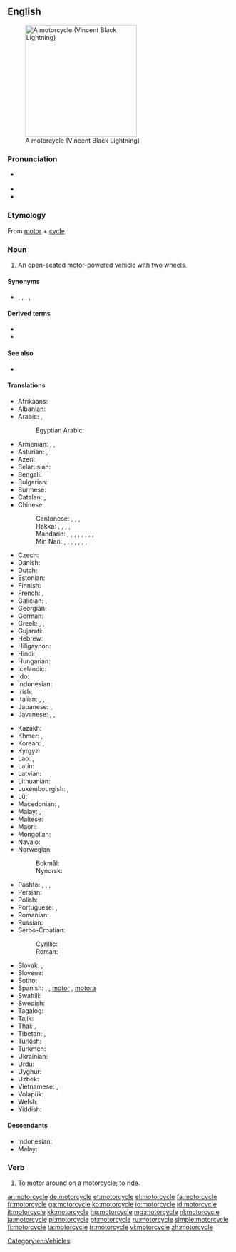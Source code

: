 ==English==
{{wikipedia}}
[[Image:VINCENT_Black_Lightning.jpg|thumb|right|250px|A motorcycle (Vincent Black Lightning)]]

===Pronunciation===
* {{a|US}} {{IPA|/ˈmoʊtəɹˌsaɪkəl/|lang=en}}
* {{rhymes|oʊtərˌsaɪkəl|lang=en}}
* {{hyphenation|mo|tor|cy|cle|lang=en}}

===Etymology===
From [[motor]] + [[cycle]].

===Noun===
{{en-noun}}

# An open-seated [[motor]]-powered vehicle with [[two]] wheels.

====Synonyms====
* {{sense|motor-powered vehicle}} {{l|en|bike}}, {{l|en|chopper}}, {{l|en|cycle}}, {{l|en|moped}}, {{l|en|motorbike}}

====Derived terms====
* {{l|en|motorcyclist}}
* {{l|en|motorcycling}}

====See also====
* {{l|en|scooter}}

====Translations====
{{trans-top|open-seated motor-powered vehicle with two wheels}}
* Afrikaans: {{t|af|motorfiets}}
* Albanian: {{t+|sq|motoçikletë|f}}
* Arabic: {{t|ar|مُوتُوسِيكَل|m|tr=mutusīkal}}, {{t|ar|مُوتُوسِيكِل|m|tr=motosikel}}
*: Egyptian Arabic: {{t|arz|متوسكل|m|tr=mutusekl|sc=Arab}}
* Armenian: {{t+|hy|մոտոցիկլետ}}, {{t|hy|մոտոցիկլ}}, {{qualifier|colloquial}} {{t+|hy|մոտո}}
* Asturian: {{t|ast|motocicleta|f}}, {{t|ast|moto|f}}
* Azeri: {{t|az|motosiklet}}
* Belarusian: {{t|be|матацы́кл|m|sc=Cyrl}}
* Bengali: {{t|bn|মোটরসাইকেল|tr=moţôrsa'ikel|sc=Beng}}
* Bulgarian: {{t+|bg|мотоцикле́т|m|sc=Cyrl}}
* Burmese: {{t+|my|မော်တော်ဆိုင်ကယ်|sc=Mymr}}
* Catalan: {{t|ca|motocicleta|f}}, {{t|ca|moto|f}}
* Chinese:
*: Cantonese: {{t|yue|電單車|sc=Hani}}, {{t|yue|电单车|tr=din6 daan1 ce1|sc=Hani}}, {{t|yue|摩托車|sc=Hani}}, {{t|yue|摩托车|tr=mo1 tok3 ce1|sc=Hani}}
*: Hakka: {{t|hak|奧多拜|sc=Hani}}, {{t|hak|奥多拜|tr=ò-to-pái|sc=Hani}}, {{t|hak|機車|sc=Hani}}, {{t|hak|机车|tr=kî-chhâ|sc=Hani}}, {{t|hak|引擎|tr=ên-chín|sc=Hani}}
*: Mandarin: {{t+|cmn|摩托車|sc=Hani}}, {{t+|cmn|摩托车|tr=mótuōchē|sc=Hani}}, {{t+|cmn|機車|sc=Hani}}, {{t+|cmn|机车|tr=jīchē|sc=Hani}} {{qualifier|Taiwan}}, {{t+|cmn|摩托|tr=mótuō|sc=Hani}}, {{t|cmn|機器腳踏車|sc=Hani}}, {{t|cmn|机器脚踏车|tr=jīqì jiǎotàchē|sc=Hani}} {{qualifier|Taiwan}}, {{t|cmn|電單車|sc=Hani}}, {{t|cmn|电单车|tr=diàndānchē|sc=Hani}}
*: Min Nan: {{t|nan|撲撲車|sc=Hani}}, {{t|nan|扑扑车|tr=phok-phok-chhia|sc=Hani}}, {{t|nan|o͘-tó͘-bái|sc=Hani}}, {{t+|nan|機車|sc=Hani}}, {{t|nan|机车|tr=ki-chhia|sc=Hani}}, {{t|nan|引擎|tr=iân-jín|sc=Hani}}, {{t|nan|機器跤踏車|sc=Hani}}, {{t|nan|机器跤踏车|tr=ki-khì kha-ta̍h-chhia|sc=Hani}}
* Czech: {{t+|cs|motocykl|m}}
* Danish: {{t+|da|motorcykel|c}}
* Dutch: {{t+|nl|motorfiets|f}}
* Estonian: {{t|et|mootorratas}}
* Finnish: {{t+|fi|moottoripyörä}}
* French: {{t+|fr|moto|f}}, {{t+|fr|motocyclette|f}}
* Galician: {{t|gl|motocicleta|f}}, {{t|gl|moto|f}}
* Georgian: {{t|ka|მოტოციკლი}}
* German: {{t+|de|Motorrad|n}}
* Greek: {{t+|el|μηχανή|f}}, {{t+|el|δίκυκλο|n}}, {{t+|el|μοτοσικλέτα|f}}
* Gujarati: {{t|gu|મોટરસાયકલ|tr=mōṭarsāykal|sc=Gujr}}
* Hebrew: {{t+|he|אוֹפַנּוֹעַ|m|tr=ofanóa}}
* Hiligaynon: {{t|hil|motorsiklo}}
* Hindi: {{t|hi|मोटरसाइकल|f|sc=Deva}}
* Hungarian: {{t+|hu|motorkerékpár}}
* Icelandic: {{t+|is|mótorhjól|n}}
* Ido: {{t+|io|motorobiciklo}}
* Indonesian: {{t+|id|sepeda motor}}
* Irish: {{t+|ga|gluaisrothar|m}}
* Italian: {{t+|it|motocicletta|f}}, {{t+|it|moto|f}}, {{t+|it|motociclo|m}}
* Japanese: {{t+|ja|オートバイ|tr=ōtobai}}, {{t|ja|バイク|tr=baiku}}
* Javanese: {{t|jv|montor}}, {{t|jv|motor}}, {{t|jv|dogos}} {{qualifier|Yogyakarta slang}}
{{trans-mid}}
* Kazakh: {{t+|kk|мотоцикл|sc=Cyrl}}
* Khmer: {{t|km|ទោចក្រយានយន្ត|tr=too cak yien yʊən|sc=Khmr}}, {{t|km|ម៉ូតូ|tr=mootoo|sc=Khmr}}
* Korean: {{t+|ko|오토바이|sc=Kore}}, {{t|ko|모터사이클|sc=Kore}}
* Kyrgyz: {{t|ky|мотоцикл|sc=Cyrl}}
* Lao: {{t+|lo|ລົດຈັກ|sc=Laoo}}, {{t|lo|ຣົຖຈັກ|sc=Laoo}}
* Latin: {{t|la|autobirota|f}}
* Latvian: {{t|lv|motocikls|m}}
* Lithuanian: {{t|lt|motociklas|m}}
* Luxembourgish: {{t|lb|Moto|f}}, {{t|lb|Motorrad|n}}
* Lü: {{t|khb|ᦷᦙᧉᦷᦒᧉ|sc=Talu}}
* Macedonian: {{t|mk|мотоци́кл|m}}, {{t|mk|мо́тор|m}}
* Malay: {{t|ms|sepeda motor}}, {{t|ms|motosikal}}
* Maltese: {{t|mt|mutur|m}}
* Maori: {{t|mi|motopaika}}
* Mongolian: {{t+|mn|мотоцикл|sc=Cyrl}}
* Navajo: {{t|nv|dziʼizítsoh}}
* Norwegian:
*: Bokmål: {{t|nb|motorsykkel|m}}
*: Nynorsk: {{t|nn|motorsykkel|m}}
* Pashto: {{t|ps|موټرسايکل|m|tr=moṭarsāykél}}, {{t|ps|موټرګاټ|m|tr=moṭargãṭ}}, {{t|ps|ټپټپ|m|tr=ṭápṭáp}}, {{t|ps|ټپټپی|m|tr=ṭapṭapáy}}
* Persian: {{t+|fa|موتورسیکلت|tr=motorsiklet}}
* Polish: {{t+|pl|motocykl}}
* Portuguese: {{t+|pt|motocicleta|f}}, {{t+|pt|moto|f}}
* Romanian: {{t+|ro|motocicletă|f}}
* Russian: {{t+|ru|мотоци́кл|m}}
* Serbo-Croatian:
*: Cyrillic: {{t|sh|мотоцикл|m}}
*: Roman: {{t+|sh|motocikl|m}}
* Slovak: {{t|sk|motorka|f}}, {{t|sk|motocykel|m}}
* Slovene: {{t|sl|motocikel|m}}
* Sotho: {{t|st|sethuthuthu}}
* Spanish: {{t+|es|motocicleta|f}} {{qualifier|formal}}, {{t+|es|moto|f}}, [[motor]] {{g|m}} {{qualifier|Dominican Republic|colloquial}}, [[motora]] {{g|f}} {{qualifier|Puerto Rico|colloquial}}
* Swahili: {{t|sw|pikipiki}}
* Swedish: {{t+|sv|motorcykel|c}}
* Tagalog: {{t|tl|motorsiklo}}
* Tajik: {{t|tg|мотосикл|sc=Cyrl}}
* Thai: {{t+|th|รถจักรยานยนต์|tr=rót-jàk-grà-yaan-yon|sc=Thai}}, {{t|th|มอเตอร์ไซค์|tr=mɔɔ-dtəə-sai|sc=Thai}}
* Tibetan: {{t|bo|སྦག་སྦག}}, {{t|bo|མོ་ཐོ}}
* Turkish: {{t+|tr|motosiklet}}
* Turkmen: {{t|tk|motosikl}}
* Ukrainian: {{t|uk|мотоци́кл|m|sc=Cyrl}}
* Urdu: {{t|ur|موٹرسائیکل|f|tr=moṭarsāikal|sc=ur-Arab}}
* Uyghur: {{t|ug|موتسىكلىت}}
* Uzbek: {{t+|uz|mototsikl}}
* Vietnamese: {{t|vi|xe mô tô}}, {{t+|vi|mô tô}}
* Volapük: {{t|vo|motorasaikul}}
* Welsh: {{t|cy|beic modur|m}}
* Yiddish: {{t|yi|מאָטאָציקל|m}}
{{trans-bottom}}

====Descendants====
* Indonesian: {{l|id|motosikal}}
* Malay: {{l|ms|motosikal}}

===Verb===
{{en-verb|motorcycl}}

# To [[motor]] around on a motorcycle; to [[ride]].

[[Category:en:Vehicles]]

[[ar:motorcycle]]
[[de:motorcycle]]
[[et:motorcycle]]
[[el:motorcycle]]
[[fa:motorcycle]]
[[fr:motorcycle]]
[[ga:motorcycle]]
[[ko:motorcycle]]
[[io:motorcycle]]
[[id:motorcycle]]
[[it:motorcycle]]
[[kk:motorcycle]]
[[hu:motorcycle]]
[[mg:motorcycle]]
[[nl:motorcycle]]
[[ja:motorcycle]]
[[pl:motorcycle]]
[[pt:motorcycle]]
[[ru:motorcycle]]
[[simple:motorcycle]]
[[fi:motorcycle]]
[[ta:motorcycle]]
[[tr:motorcycle]]
[[vi:motorcycle]]
[[zh:motorcycle]]
